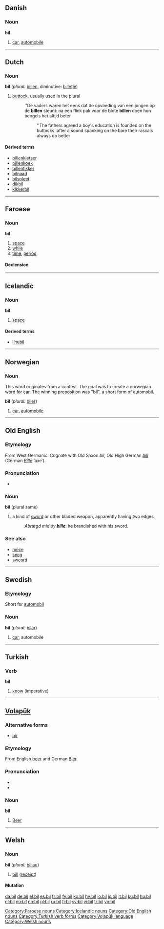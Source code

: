==Danish==

===Noun===
'''bil''' {{da-noun|en|bil|bilen|biler|bilerne}}

# [[car]], [[automobile]]

----

==Dutch==

===Noun===
'''bil''' (''plural:'' [[billen]], diminutive: [[billetje]])

# [[buttock]], usually used in the plural
#:''De vaders waren het eens dat de opvoeding van een jongen op de '''billen''' steunt: na een flink pak voor de blote '''billen''' doen hun bengels het altijd beter
#::''The fathers agreed a boy's education is founded on the buttocks: after a sound spanking on the bare their rascals always do better

====Derived terms====
* [[billenkletser]]
* [[billenkoek]]
* [[billentikker]]
* [[bilnaad]]
* [[bilspleet]]
* [[dikbil]]
* [[kikkerbil]]

----

==Faroese==

===Noun===
'''bil''' {{n}}

# [[space]]
# [[while]]
# [[time]], [[period]]

====Declension====
{{fo-decl-noun-n3|bil}}

[[Category:Faroese nouns]]

----

==Icelandic==

{{Icelandic declension hk sb 01|bil}}
===Noun===
'''bil''' {{n}}

# [[space]]

====Derived terms====
* [[línubil]]

[[Category:Icelandic nouns]]

----

==Norwegian==

===Noun===
This word originates from a contest. The goal was to create a norwegian word for car. The winning proposition was "bil", a short form of automobil.

{{no-noun|gender=Common|bil|bilen|biler|bilene|bils|bilens|bilaers|bilenes}}
'''bil''' {{c}} (''plural:'' [[biler]])


# [[car]], [[automobile]]

----

==Old English==

===Etymology===
From West Germanic.  Cognate with Old Saxon ''bil'', Old High German ''[[bill]]'' (German ''[[Bille]]'' ‘axe’).

===Pronunciation===
* {{IPA|/bɪl/}}

===Noun===
'''bil''' {{n}} (plural same)

# {{poetic}} a kind of [[sword]] or other bladed weapon, apparently having two edges
#: ''Abrægd mid ðy '''bille''''': he brandished with his sword.

===See also===
*[[mece|mēċe]] {{m}}
*[[secg]] {{m}}
*[[sweord]] {{n}}

[[Category:Old English nouns]]

----

==Swedish==

===Etymology===
Short for [[automobil]]

===Noun===
{{sv-noun|gender=Common|bil|bilen|bilar|bilarna|bils|bilens|bilars|bilarnas}}
'''bil''' {{c}} (''plural:'' [[bilar]])

# [[car]], automobile

----

==Turkish==

===Verb===
'''bil'''

# [[know]] (imperative)

[[Category:Turkish verb forms]]

----

==[[Volapük]]==

===Alternative forms===
*[[bir#Volapük|bir]]

===Etymology===
From English [[beer]] and German [[Bier]]

===Pronunciation===
*{{IPA|/bil/}}
*{{SAMPA|/bil/}}

===Noun===
'''bil'''

# [[beer|Beer]]

[[Category:Volapük language]]

----

==Welsh==

===Noun===
'''bil''' {{m}} (''plural:'' [[biliau]])

# [[bill]] ([[receipt]])

====Mutation====
{{welsh mutation b-|il}}

[[Category:Welsh nouns]]

[[da:bil]]
[[de:bil]]
[[el:bil]]
[[es:bil]]
[[fr:bil]]
[[fy:bil]]
[[ko:bil]]
[[hy:bil]]
[[io:bil]]
[[is:bil]]
[[it:bil]]
[[ku:bil]]
[[hu:bil]]
[[nl:bil]]
[[no:bil]]
[[nn:bil]]
[[pl:bil]]
[[ru:bil]]
[[fi:bil]]
[[sv:bil]]
[[vi:bil]]
[[tr:bil]]
[[vo:bil]]